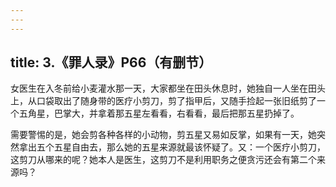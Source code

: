 ```yaml
---
---
---
```

title: 3.《罪人录》P66（有删节）
---





女医生在入冬前给小麦灌水那一天，大家都坐在田头休息时，她独自一人坐在田头上，从口袋取出了随身带的医疗小剪刀，剪了指甲后，又随手捡起一张旧纸剪了一个五角星，巴掌大，并拿着那五星左看看，右看看，最后把那五星扔掉了。

需要警惕的是，她会剪各种各样的小动物，剪五星又易如反掌，如果有一天，她突然拿出五个五星自由去，那么她的五星来源就最该怀疑了。又：一个医疗小剪刀，这剪刀从哪来的呢？她本人是医生，这剪刀不是利用职务之便贪污还会有第二个来源吗？